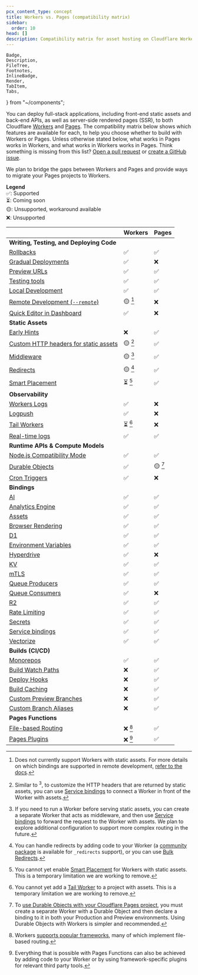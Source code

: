 ```yaml
---
pcx_content_type: concept
title: Workers vs. Pages (compatibility matrix)
sidebar:
  order: 10
head: []
description: Compatibility matrix for asset hosting on Cloudflare Workers and Pages.
---
```


	Badge,
	Description,
	FileTree,
	Footnotes,
	InlineBadge,
	Render,
	TabItem,
	Tabs,
} from "~/components";

You can deploy full-stack applications, including front-end static assets and back-end APIs, as well as server-side rendered pages (SSR), to both Cloudflare [Workers](/workers/static-assets/) and [Pages](/pages/). The compatibility matrix below shows which features are available for each, to help you choose whether to build with Workers or Pages. Unless otherwise stated below, what works in Pages works in Workers, and what works in Workers works in Pages. Think something is missing from this list? [Open a pull request](https://github.com/cloudflare/cloudflare-docs/edit/production/src/content/docs/workers/static-assets/compatibility-matrix.mdx) or [create a GitHub issue](https://github.com/cloudflare/cloudflare-docs/issues/new).

We plan to bridge the gaps between Workers and Pages and provide ways to migrate your Pages projects to Workers.

**Legend**  
✅: Supported <br />
⏳: Coming soon <br />
🟡: Unsupported, workaround available <br />
❌: Unsupported


|                                                                                     | Workers                  | Pages |
| ----------------------------------------------------------------------------------- | ------------------------ | ----- |
| **Writing, Testing, and Deploying Code**                                            |                          |       |
| [Rollbacks](/workers/configuration/versions-and-deployments/rollbacks/)             | ✅                       | ✅    |
| [Gradual Deployments](/workers/configuration/versions-and-deployments/)             | ✅                       | ❌    |
| [Preview URLs](/workers/configuration/previews)                                     | ✅                       | ✅    |
| [Testing tools](/workers/testing)                                                   | ✅                       | ✅    |
| [Local Development](/workers/testing/local-development/)                            | ✅                       | ✅    |  
| [Remote Development (`--remote`)](/workers/wrangler/commands/)                      | 🟡 [^1]                  | ❌    | 
| [Quick Editor in Dashboard](https://blog.cloudflare.com/improved-quick-edit)        | ✅                       | ❌    |
| **Static Assets**                                                                   |                          |       |
| [Early Hints](/pages/configuration/early-hints/)                                    | ❌                       | ✅    |
| [Custom HTTP headers for static assets](/pages/configuration/headers/)              | 🟡 [^2]                  | ✅    |
| [Middleware](/pages/functions/middleware/)                                          | 🟡 [^3]                  | ✅    |
| [Redirects](/pages/configuration/redirects/)                                        | 🟡 [^4]                  | ✅    |
| [Smart Placement](/workers/configuration/smart-placement/)                          | ⏳ [^5]                  | ✅    |
| **Observability**                                                                   |                          |       |
| [Workers Logs](/workers/observability/)                                             | ✅                       | ❌    |
| [Logpush](/workers/observability/logs/logpush/)                                     | ✅                       | ❌    |
| [Tail Workers](/workers/observability/logs/tail-workers/)                           | ⏳ [^6]                  | ❌    |
| [Real-time logs](/workers/observability/logs/real-time-logs/)                       | ✅                       | ✅    |
| **Runtime APIs & Compute Models**                                                   |                          |       |
| [Node.js Compatibility Mode](/workers/runtime-apis/nodejs/)                         | ✅                       | ✅    |
| [Durable Objects](/durable-objects/api/)                                            | ✅                       | 🟡 [^7]|
| [Cron Triggers](/workers/configuration/cron-triggers/)                              | ✅                       | ❌    |
| **Bindings**                                                                        |                          |       |
| [AI](/workers-ai/get-started/workers-wrangler/#2-connect-your-worker-to-workers-ai) | ✅                       | ✅    |
| [Analytics Engine](/analytics/analytics-engine)                                     | ✅                       | ✅    |
| [Assets](/workers/static-assets/binding/)                                           | ✅                       | ✅    |
| [Browser Rendering](/browser-rendering)                                             | ✅                       | ✅    |
| [D1](/d1/build-with-d1/d1-client-api/)                                              | ✅                       | ✅    |
| [Environment Variables](/workers/configuration/environment-variables/)              | ✅                       | ✅    |
| [Hyperdrive](/hyperdrive/)                                                          | ✅                       | ❌    |
| [KV](/kv/)                                                                          | ✅                       | ✅    |
| [mTLS](/workers/runtime-apis/bindings/mtls/)                                        | ✅                       | ✅    |
| [Queue Producers](/queues/configuration/configure-queues/#producer)                 | ✅                       | ✅    |
| [Queue Consumers](/queues/configuration/configure-queues/#consumer)                 | ✅                       | ❌    |
| [R2](/r2/)                                                                          | ✅                       | ✅    |
| [Rate Limiting](/workers/runtime-apis/bindings/rate-limit/)                         | ✅                       | ✅    |
| [Secrets](/workers/configuration/secrets/)                                          | ✅                       | ✅    |
| [Service bindings](/workers/runtime-apis/bindings/service-bindings/)                | ✅                       | ✅    |
| [Vectorize](/vectorize/get-started/intro/#3-bind-your-worker-to-your-index)         | ✅                       | ✅    |
| **Builds (CI/CD)**                                                                  |                          |       |
| [Monorepos](/workers/ci-cd/builds/advanced-setups/)                                 | ✅                       | ✅    |
| [Build Watch Paths](/pages/configuration/build-watch-paths/)                        | ❌                       | ✅    |
| [Deploy Hooks](/pages/configuration/deploy-hooks/)                                  | ❌                       | ✅    |
| [Build Caching](/pages/configuration/build-caching/)                                | ❌                       | ✅    |
| [Custom Preview Branches](/pages/configuration/branch-build-controls/)              | ❌                       | ✅    |
| [Custom Branch Aliases](/pages/how-to/custom-branch-aliases/)                       | ❌                       | ✅    |
| **Pages Functions**                                                                 |                          |       |
| [File-based Routing](/pages/functions/routing/)                                     | ❌ [^8]                  | ✅    |
| [Pages Plugins](/pages/functions/plugins/)                                          | ❌ [^9]                  | ✅    |


[^1]: Does not currently support Workers with static assets. For more details on which bindings are supported in remote development, [refer to the docs](/workers/testing/local-development/#supported-resource-bindings-in-different-environments).

[^2]: Similar to <sup>3</sup>, to customize the HTTP headers that are returned by static assets, you can use [Service bindings](/workers/runtime-apis/bindings/service-bindings/) to connect a Worker in front of the Worker with assets.

[^3]: If you need to run a Worker before serving static assets, you can create a separate Worker that acts as middleware, and then use [Service bindings](/workers/runtime-apis/bindings/service-bindings/) to forward the request to the Worker with assets. We plan to explore additional configuration to support more complex routing in the future.

[^4]: You can handle redirects by adding code to your Worker (a [community package](https://npmjs.com/package/redirects-in-workers) is available for `_redirects` support), or you can use [Bulk Redirects](/rules/url-forwarding/bulk-redirects/).

[^5]: You cannot yet enable [Smart Placement](/workers/configuration/smart-placement/) for Workers with static assets. This is a temporary limitation we are working to remove.

[^6]: You cannot yet add a [Tail Worker](/workers/observability/logs/tail-workers/) to a project with assets. This is a temporary limitation  we are working to remove.

[^7]: To [use Durable Objects with your Cloudflare Pages project](/pages/functions/bindings/#durable-objects), you must create a separate Worker with a Durable Object and then declare a binding to it in both your Production and Preview environments. Using Durable Objects with Workers is simpler and recommended.

[^8]: Workers [supports popular frameworks](/workers/frameworks/), many of which implement file-based routing.

[^9]: Everything that is possible with Pages Functions can also be achieved by adding code to your Worker or by using framework-specific plugins for relevant third party tools.
